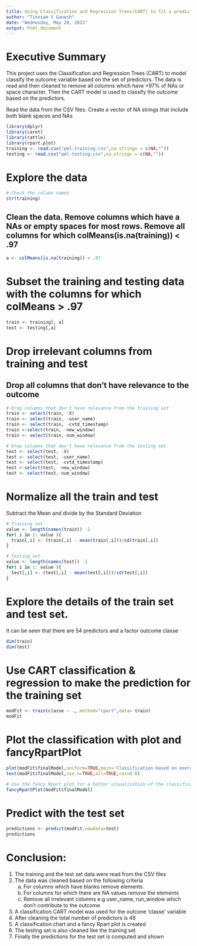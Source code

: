 ```yaml
---
title: Using Classification and Regression Trees(CART) to fit a prediction model for exercise data
author: "Tinniam V Ganesh"
date: "Wednesday, May 20, 2015"
output: html_document
---
```

# Executive Summary 
This project uses the Classification and Regression Trees (CART)  to model classify the outcome variable based on the set of predictors. The data is read and then cleaned to remove all columns which have >97% of
NAs or space character. Then the CART model is used to classify the outcome based on the predictors.
 

Read the data from the CSV files. Create a vector of NA strings that include both blank spaces and
NAs
```r
library(dplyr)
library(caret)
library(rattle)
library(rpart.plot)
training <- read.csv("pml-training.csv",na.strings = c(NA,""))
testing <- read.csv("pml-testing.csv",na.strings = c(NA,""))
```

# Explore the data
```r
# Check the column names
str(training)
```

## Clean the data. Remove columns which have a NAs or empty spaces for most rows. Remove  all columns for which colMeans(is.na(training)) < .97

```r
a <- colMeans(is.na(training)) < .97
```

# Subset the training and testing data with the columns for which colMeans > .97
```r
train <- training[, a]
test <- testing[,a]
```

# Drop irrelevant columns from training and test
## Drop all columns that don't have relevance to the outcome
```r
# Drop columns that don't have relevance from the training set
train <- select(train, -X)
train <- select(train, -user_name)
train <- select(train, -cvtd_timestamp)
train <-select(train, -new_window)
train <- select(train,-num_window)

# Drop columns that don't have relevance from the testing set
test <- select(test, -X)
test <- select(test, -user_name)
test <- select(test, -cvtd_timestamp)
test <-select(test, -new_window)
test <- select(test,-num_window)


```


# Normalize all the train and test 
Subtract the Mean and divide by the Standard Deviation
``` r
# Training set
value <- length(names(train)) -1
for( i in 1: value ){
  train[,i] <- (train[,i] - mean(train[,i]))/sd(train[,i])
}

# Testing set
value <- length(names(test)) -1
for( i in 1: value ){
  test[,i] <- (test[,i] - mean(test[,i]))/sd(test[,i])
}
```


#  Explore the details of the train set and test set. 
It can be seen that there are 54 predictors and a factor outcome classe
```r
dim(train)
dim(test)
```

# Use CART classification &  regression to make the prediction for the training set
```r
modFit <- train(classe ~ ., method="rpart",data= train)
modFit
```

# Plot the classification with plot and fancyRpartPlot
```r
plot(modFit$finalModel,uniform=TRUE,main='Classification based on exercises') 
text(modFit$finalModel,use.n=TRUE,all=TRUE,cex=0.8)
```

```r
# Use the fancy Rpart plot for a better visualization of the classification
fancyRpartPlot(modFit$finalModel)
```


# Predict with the test set
```r
predictions <- predict(modFit,newdata=test)
predictions

```

# Conclusion: 
1. The training and the test set data were read from the CSV files
2. The data was cleaned based on the following criteria 
   a. For columns which have blanks remove elements. 
   b. For columns for which there are NA values remove the elements
   c. Remove all irrelevant columns e.g user_name, run_window which don't contribute to the outcome
3. A classification CART model was used for the outcone 'classe' variable
4. After cleaning the total number of predictors is 48
5. A classification chart and a fancy Rpart plot is created
6. The testing set is also cleaned like the training set
7. Finally the predictions for the test set is computed and shown